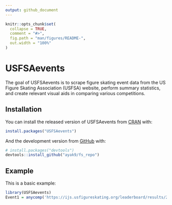 ```yaml
---
output: github_document
---
```


<!-- README.md is generated from README.Rmd. Please edit that file -->

```r
knitr::opts_chunk$set(
  collapse = TRUE,
  comment = "#>",
  fig.path = "man/figures/README-",
  out.width = "100%"
)
```

# USFSAevents

<!-- badges: start -->
<!-- badges: end -->

The goal of USFSAevents is to scrape figure skating event data from the US Figure Skating Association (USFSA) website, perform summary statistics, and create relevant visual aids in comparing various competitions.

## Installation

You can install the released version of USFSAevents from [CRAN](https://CRAN.R-project.org) with:

``` r
install.packages("USFSAevents")
```

And the development version from [GitHub](https://github.com/) with:

``` r
# install.packages("devtools")
devtools::install_github("ayak9/fs_repo")
```
## Example

This is a basic example:

```r
library(USFSAevents)
Event1 = anycomp('https://ijs.usfigureskating.org/leaderboard/results/2018/26192/SEGM036.html')
```

